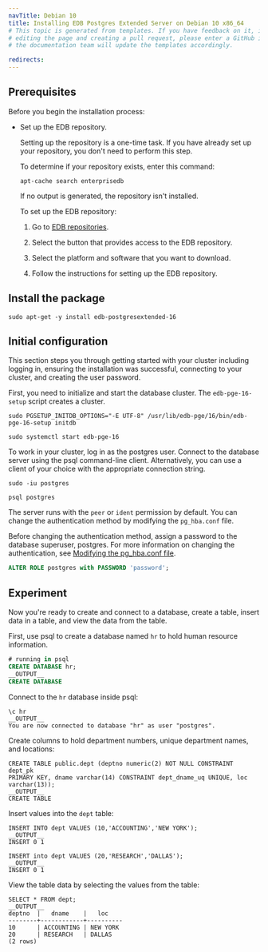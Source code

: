 ```yaml
---
navTitle: Debian 10
title: Installing EDB Postgres Extended Server on Debian 10 x86_64
# This topic is generated from templates. If you have feedback on it, instead of
# editing the page and creating a pull request, please enter a GitHub issue and
# the documentation team will update the templates accordingly.

redirects:
---
```


## Prerequisites

Before you begin the installation process:

- Set up the EDB repository.

  Setting up the repository is a one-time task. If you have already set up your repository, you don't need to perform this step.

  To determine if your repository exists, enter this command:

  `apt-cache search enterprisedb`

  If no output is generated, the repository isn't installed.

  To set up the EDB repository:

  1. Go to [EDB repositories](https://www.enterprisedb.com/repos-downloads).

  1. Select the button that provides access to the EDB repository.

  1. Select the platform and software that you want to download.

  1. Follow the instructions for setting up the EDB repository.

## Install the package

```shell
sudo apt-get -y install edb-postgresextended-16
```

## Initial configuration

This section steps you through getting started with your cluster including logging in, ensuring the installation was successful, connecting to your cluster, and creating the user password.

First, you need to initialize and start the database cluster. The `edb-pge-16-setup` script creates a cluster.

```shell
sudo PGSETUP_INITDB_OPTIONS="-E UTF-8" /usr/lib/edb-pge/16/bin/edb-pge-16-setup initdb

sudo systemctl start edb-pge-16
```

To work in your cluster, log in as the postgres user. Connect to the database server using the psql command-line client. Alternatively, you can use a client of your choice with the appropriate connection string.

```shell
sudo -iu postgres

psql postgres
```

The server runs with the `peer` or `ident` permission by default. You can change the authentication method by modifying the `pg_hba.conf` file.

Before changing the authentication method, assign a password to the database superuser, postgres. For more information on changing the authentication, see [Modifying the pg_hba.conf file](../../administration/01_setting_configuration_parameters/#modifying-the-pg_hbaconf-file).

```sql
ALTER ROLE postgres with PASSWORD 'password';
```

## Experiment

Now you're ready to create and connect to a database, create a table, insert data in a table, and view the data from the table.

First, use psql to create a database named `hr` to hold human resource information.

```sql
# running in psql
CREATE DATABASE hr;
__OUTPUT__
CREATE DATABASE
```

Connect to the `hr` database inside psql:

```
\c hr
__OUTPUT__
You are now connected to database "hr" as user "postgres".
```

Create columns to hold department numbers, unique department names, and locations:

```
CREATE TABLE public.dept (deptno numeric(2) NOT NULL CONSTRAINT dept_pk
PRIMARY KEY, dname varchar(14) CONSTRAINT dept_dname_uq UNIQUE, loc
varchar(13));
__OUTPUT__
CREATE TABLE
```

Insert values into the `dept` table:

```
INSERT INTO dept VALUES (10,'ACCOUNTING','NEW YORK');
__OUTPUT__
INSERT 0 1
```

```
INSERT into dept VALUES (20,'RESEARCH','DALLAS');
__OUTPUT__
INSERT 0 1
```

View the table data by selecting the values from the table:

```
SELECT * FROM dept;
__OUTPUT__
deptno  |   dname    |   loc
--------+------------+----------
10      | ACCOUNTING | NEW YORK
20      | RESEARCH   | DALLAS
(2 rows)
```
